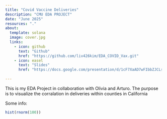 ```yaml
---
title: "Covid Vaccine Deliveries"
description: "CMU EDA PROJECT"
date: "June 2025"
resources: "."
about: 
  template: solana
  image: cover.jpg
  links: 
    - icon: github
      text: "Github"
      href: "https://github.com/liv426kim/EDA_COVID_Vax.git"
    - icon: easel
      text: "Slides"
      href: "https://docs.google.com/presentation/d/1cF7XaAD7wFIbbZJCLsyBthlg6e0TBr9GTeJ66G95Ny0/edit"
      
---
```


This is my EDA Project in collaboration with Olivia and Arturo. The purpose is to visualize the corralation in deliveries within counties in California

Some info:

```r
hist(rnorm(100))
```